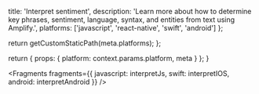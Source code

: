 
  title: 'Interpret sentiment',
  description:
    'Learn more about how to determine key phrases, sentiment, language, syntax, and entities from text using Amplify.',
  platforms: ['javascript', 'react-native', 'swift', 'android']
};

  return getCustomStaticPath(meta.platforms);
};

  return {
    props: {
      platform: context.params.platform,
      meta
    }
  };
}


<Fragments
  fragments={{
    javascript: interpretJs,
    swift: interpretIOS,
    android: interpretAndroid
  }}
/>
